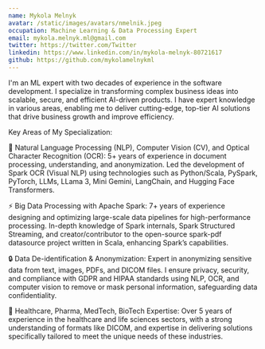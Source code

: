 ```yaml
---
name: Mykola Melnyk
avatar: /static/images/avatars/nmelnik.jpeg
occupation: Machine Learning & Data Processing Expert
email: mykola.melnyk.ml@gmail.com
twitter: https://twitter.com/Twitter
linkedin: https://www.linkedin.com/in/mykola-melnyk-80721617
github: https://github.com/mykolamelnykml
---
```


I'm an ML expert with two decades of experience in the software development. I specialize in transforming complex business ideas into scalable, secure, and efficient AI-driven products. I have expert knowledge in various areas, enabling me to deliver cutting-edge, top-tier AI solutions that drive business growth and improve efficiency.

Key Areas of My Specialization:

📄 Natural Language Processing (NLP), Computer Vision (CV), and Optical Character Recognition (OCR): 5+ years of experience in document processing, understanding, and anonymization. Led the development of Spark OCR (Visual NLP) using technologies such as Python/Scala, PySpark, PyTorch, LLMs, LLama 3, Mini Gemini, LangChain, and Hugging Face Transformers.

⚡ Big Data Processing with Apache Spark: 7+ years of experience designing and optimizing large-scale data pipelines for high-performance processing. In-depth knowledge of Spark internals, Spark Structured Streaming, and creator/contributor to the open-source spark-pdf datasource project written in Scala, enhancing Spark’s capabilities.

🔒 Data De-identification & Anonymization: Expert in anonymizing sensitive data from text, images, PDFs, and DICOM files. I ensure privacy, security, and compliance with GDPR and HIPAA standards using NLP, OCR, and computer vision to remove or mask personal information, safeguarding data confidentiality.

🧬 Healthcare, Pharma, MedTech, BioTech Expertise: Over 5 years of experience in the healthcare and life sciences sectors, with a strong understanding of formats like DICOM, and expertise in delivering solutions specifically tailored to meet the unique needs of these industries.

